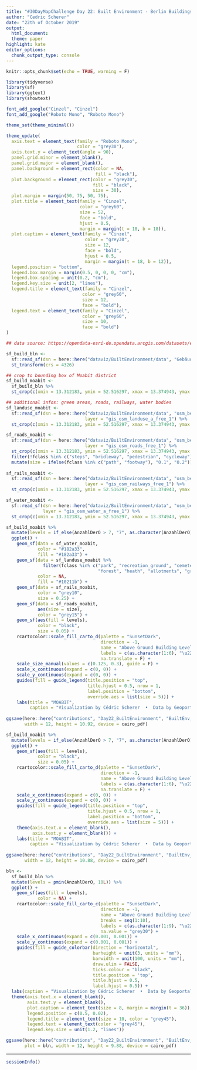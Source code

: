 ```yaml
---
title: "#30DayMapChallenge Day 22: Built Environment - Berlin Buildings"
author: "Cedric Scherer"
date: "22th of October 2019"
output:
  html_document:
  theme: paper
highlight: kate
editor_options:
  chunk_output_type: console
---
```

  
```r
knitr::opts_chunk$set(echo = TRUE, warning = F)
```

```r
library(tidyverse)
library(sf)
library(ggtext)
library(showtext)

font_add_google("Cinzel", "Cinzel")
font_add_google("Roboto Mono", "Roboto Mono")

theme_set(theme_minimal())

theme_update(
  axis.text = element_text(family = "Roboto Mono", 
                           color = "grey30"),
  axis.text.y = element_text(angle = 90),
  panel.grid.minor = element_blank(),
  panel.grid.major = element_blank(),
  panel.background = element_rect(color = NA, 
                                  fill = "black"),
  plot.background = element_rect(color = "grey30", 
                                 fill = "black",
                                 size = 30),
  plot.margin = margin(50, 75, 50, 75),
  plot.title = element_text(family = "Cinzel", 
                            color = "grey60",
                            size = 52,
                            face = "bold",
                            hjust = 0.5,
                            margin = margin(t = 18, b = 18)),
  plot.caption = element_text(family = "Cinzel", 
                              color = "grey30",
                              size = 12,
                              face = "bold",
                              hjust = 0.5,
                              margin = margin(t = 18, b = 12)),
  legend.position = "bottom",
  legend.box.margin = margin(0.5, 0, 0, 0, "cm"), 
  legend.box.spacing = unit(0.2, "cm"), 
  legend.key.size = unit(2, "lines"),
  legend.title = element_text(family = "Cinzel", 
                             color = "grey60",
                             size = 12,
                             face = "bold"),
  legend.text = element_text(family = "Cinzel", 
                             color = "grey60",
                             size = 10,
                             face = "bold")
)
```

```r
## data source: https://opendata-esri-de.opendata.arcgis.com/datasets/ecf431fd8c394ee1b2fd7d54563e7b81_0?geometry=10.637%2C52.207%2C16.215%2C52.792

sf_build_bln <-
  sf::read_sf(dsn = here::here("dataviz/BuiltEnvironment/data", "Gebäude__Berlin", "Berlin_Gebaeude.shp"), layer = "Berlin_Gebaeude") %>% 
  st_transform(crs = 4326)

## crop to bounding box of Moabit district
sf_build_moabit <-
  sf_build_bln %>% 
  st_crop(c(xmin = 13.312183, ymin = 52.516297, xmax = 13.374943, ymax = 52.540985))

## additional infos: green areas, roads, railways, water bodies
sf_landuse_moabit <-
  sf::read_sf(dsn = here::here("dataviz/BuiltEnvironment/data", "osm_berlin_shp", "gis_osm_landuse_a_free_1.shp"), 
                              layer = "gis_osm_landuse_a_free_1") %>% 
  st_crop(c(xmin = 13.312183, ymin = 52.516297, xmax = 13.374943, ymax = 52.540985))

sf_roads_moabit <-
  sf::read_sf(dsn = here::here("dataviz/BuiltEnvironment/data", "osm_berlin_shp", "gis_osm_roads_free_1.shp"), 
                              layer = "gis_osm_roads_free_1") %>% 
  st_crop(c(xmin = 13.312183, ymin = 52.516297, xmax = 13.374943, ymax = 52.540985)) %>% 
  filter(!fclass %in% c("steps", "bridleway", "pedestrian", "cycleway")) %>% 
  mutate(size = ifelse(fclass %in% c("path", "footway"), "0.1", "0.2"))
  
sf_rails_moabit <-
  sf::read_sf(dsn = here::here("dataviz/BuiltEnvironment/data", "osm_berlin_shp", "gis_osm_railways_free_1.shp"), 
                              layer = "gis_osm_railways_free_1") %>% 
  st_crop(c(xmin = 13.312183, ymin = 52.516297, xmax = 13.374943, ymax = 52.540985))

sf_water_moabit <- 
  sf::read_sf(dsn = here::here("dataviz/BuiltEnvironment/data", "osm_berlin_shp", "gis_osm_water_a_free_1.shp"), 
              layer = "gis_osm_water_a_free_1") %>% 
  st_crop(c(xmin = 13.312183, ymin = 52.516297, xmax = 13.374943, ymax = 52.540985))

```

```r
sf_build_moabit %>% 
  mutate(levels = if_else(AnzahlDerO > 7, "7", as.character(AnzahlDerO))) %>% 
  ggplot() + 
    geom_sf(data = sf_water_moabit,
            color = "#182a33",
            fill = "#182a33") +
    geom_sf(data = sf_landuse_moabit %>% 
              filter(fclass %in% c("park", "recreation_ground", "cemetery", "scrub", 
                                   "forest", "heath", "allotments", "grass")),
            color = NA,
            fill = "#10211b") +
    geom_sf(data = sf_rails_moabit,
            color = "grey10",
            size = 0.25) +
    geom_sf(data = sf_roads_moabit,
            aes(size = size),
            color = "grey15") +
    geom_sf(aes(fill = levels),
            color = "black",
            size = 0.05) +
    rcartocolor::scale_fill_carto_d(palette = "SunsetDark", 
                                    direction = -1,
                                    name = "Above Ground Building Levels",
                                    labels = c(as.character(1:6), "\u22657"),
                                    na.translate = F) +
    scale_size_manual(values = c(0.125, 0.3), guide = F) +
    scale_x_continuous(expand = c(0, 0)) +
    scale_y_continuous(expand = c(0, 0)) +
    guides(fill = guide_legend(title.position = "top", 
                               title.hjust = 0.5, nrow = 1,
                               label.position = "bottom",
                               override.aes = list(size = 5))) +
    labs(title = "MOABIT",
         caption = "Visualization by Cédric Scherer  •  Data by Geoportal Berlin")
                                    
ggsave(here::here("contributions", "Day22_BuiltEnvironment", "BuiltEnv_BuildingsMoabit.pdf"), 
       width = 12, height = 10.92, device = cairo_pdf)
```

```r
sf_build_moabit %>% 
  mutate(levels = if_else(AnzahlDerO > 7, "7", as.character(AnzahlDerO))) %>% 
  ggplot() + 
    geom_sf(aes(fill = levels),
            color = "black",
            size = 0.05) +
    rcartocolor::scale_fill_carto_d(palette = "SunsetDark", 
                                    direction = -1,
                                    name = "Above Ground Building Levels",
                                    labels = c(as.character(1:6), "\u22657"),
                                    na.translate = F) +
    scale_x_continuous(expand = c(0, 0)) +
    scale_y_continuous(expand = c(0, 0)) +
    guides(fill = guide_legend(title.position = "top", 
                               title.hjust = 0.5, nrow = 1,
                               label.position = "bottom",
                               override.aes = list(size = 5))) +
    theme(axis.text.x = element_blank(),
          axis.text.y = element_blank()) +
    labs(title = "MOABIT",
         caption = "Visualization by Cédric Scherer  •  Data by Geoportal Berlin")
                                    
ggsave(here::here("contributions", "Day22_BuiltEnvironment", "BuiltEnv_BuildingsMoabit_blank.pdf"), 
       width = 12, height = 10.88, device = cairo_pdf)
```

```r
bln <- 
  sf_build_bln %>% 
  mutate(levels = pmin(AnzahlDerO, 10L)) %>% 
  ggplot() + 
    geom_sf(aes(fill = levels),
            color = NA) +
    rcartocolor::scale_fill_carto_c(palette = "SunsetDark", 
                                    direction = -1,
                                    name = "Above Ground Building Levels in Berlin",
                                    breaks = seq(1:10),
                                    labels = c(as.character(1:9), "\u226510"),
                                    na.value = "grey30") +
    scale_x_continuous(expand = c(0.001, 0.001)) +
    scale_y_continuous(expand = c(0.001, 0.001)) +
    guides(fill = guide_colorbar(direction = "horizontal",
                                 barheight = unit(3, units = "mm"), 
                                 barwidth = unit(100, units = "mm"),
                                 draw.ulim = FALSE, 
                                 ticks.colour = "black",
                                 title.position = 'top',
                                 title.hjust = 0.5, 
                                 label.hjust = 0.5)) +
  labs(caption = "Visualization by Cédric Scherer  •  Data by Geoportal Berlin") +
  theme(axis.text.x = element_blank(),
        axis.text.y = element_blank(),
        plot.caption = element_text(size = 8, margin = margin(t = 36)),
        legend.position = c(0.5, 0.02),
        legend.title = element_text(size = 10, color = "grey45"),
        legend.text = element_text(color = "grey45"),
        legend.key.size = unit(1.2, "lines"))

ggsave(here::here("contributions", "Day22_BuiltEnvironment", "BuiltEnv_BerlinBuildings.pdf"), 
       plot = bln, width = 12, height = 9.88, device = cairo_pdf)
```

***

```r
sessionInfo()
```